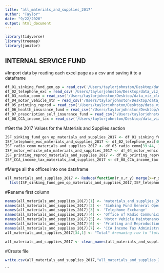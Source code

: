 ```yaml
---
title: "all_materials_and_supplies_2017"
author: "Taylor"
date: "9/22/2020"
output: html_document
---
```

```r
library(tidyverse)
library(treemap)
library(janitor)
```

## INTERNAL SERVICE FUND
#Import data by reading each excel page as a csv and saving it to a dataframe
```r
df_01_sinking_fund_gen_op = read_csv('/Users/taylorjohnston/Desktop/data_viz_cle/cle-budget/InternalServiceFund/01_SinkingFundGenOp_pg465.csv')
df_02_telephone_exc = read_csv('/Users/taylorjohnston/Desktop/data_viz_cle/cle-budget/InternalServiceFund/02_TelephoneExchange_pg467-68.csv')
df_03_radio_comm = read_csv('/Users/taylorjohnston/Desktop/data_viz_cle/cle-budget/InternalServiceFund/03_OfficeofRadioComm_pg472-73.csv')
df_04_motor_vehicle_mtn = read_csv('/Users/taylorjohnston/Desktop/data_viz_cle/cle-budget/InternalServiceFund/04_MotorVehicleMtn_pg477-79.csv')
df_05_printing_reprod = read_csv('/Users/taylorjohnston/Desktop/data_viz_cle/cle-budget/InternalServiceFund/05_Printing&Reproduc_pg482-83.csv')
df_06_health_insurance_fund = read_csv('/Users/taylorjohnston/Desktop/data_viz_cle/cle-budget/InternalServiceFund/06_HealthSelfInsuranceFund_pg488.csv')
df_07_prescription_self_insurance_fund = read_csv('/Users/taylorjohnston/Desktop/data_viz_cle/cle-budget/InternalServiceFund/07_PrscptnSelfInsrncFund_pg489.csv')
df_08_CCA_income_tax = read_csv('/Users/taylorjohnston/Desktop/data_viz_cle/cle-budget/InternalServiceFund/08_CCAIncomeTaxAdmin_pg493-95.csv')
```


#Get the 2017 Values for the Materials and Supplies section
```r
ISF_sinking_fund_gen_op_materials_and_supplies_2017 <- df_01_sinking_fund_gen_op[25:26, 1:2]
ISF_telephone_exc_materials_and_supplies_2017 <- df_02_telephone_exc[40:45, 1:2]
ISF_radio_comm_materials_and_supplies_2017 <- df_03_radio_comm[39:44, 1:2]
ISF_motor_vehicle_mtn_materials_and_supplies_2017 <- df_04_motor_vehicle_mtn[42:67, 1:2]
ISF_printing_reprod_materials_and_supplies_2017 <- df_05_printing_reprod[41:51, 1:2]
ISF_CCA_income_tax_materials_and_supplies_2017 <- df_08_CCA_income_tax[44:53, 1:2]
```

#Merge all the offices into one dataframe

```r
all_materials_and_supplies_2017 <- Reduce(function(r_x,r_y) merge(x=r_x, y=r_y, by=1, all=TRUE),  
  list(ISF_sinking_fund_gen_op_materials_and_supplies_2017,ISF_telephone_exc_materials_and_supplies_2017,ISF_radio_comm_materials_and_supplies_2017, ISF_motor_vehicle_mtn_materials_and_supplies_2017, ISF_printing_reprod_materials_and_supplies_2017, ISF_CCA_income_tax_materials_and_supplies_2017))
```

#Rename first column
```r
names(all_materials_and_supplies_2017)[1] <- 'materials_and_supplies_2017'
names(all_materials_and_supplies_2017)[2] <- 'Sinking Fund General Operation'
names(all_materials_and_supplies_2017)[3] <- 'Telephone Exchange'
names(all_materials_and_supplies_2017)[4] <- 'Office of Radio Communication'
names(all_materials_and_supplies_2017)[5] <- 'Motor Vehicle Maintenance'
names(all_materials_and_supplies_2017)[6] <- 'Printing and Reproduction'
names(all_materials_and_supplies_2017)[7] <- 'CCA Income Tax Administration'
all_materials_and_supplies_2017[34,1] <- "Total" #renaming row to "total"

all_materials_and_supplies_2017 <- clean_names(all_materials_and_supplies_2017) #cleans the column names
```

#Create file
```r
write.csv(all_materials_and_supplies_2017,"all_materials_and_supplies_2017.csv")
```

```